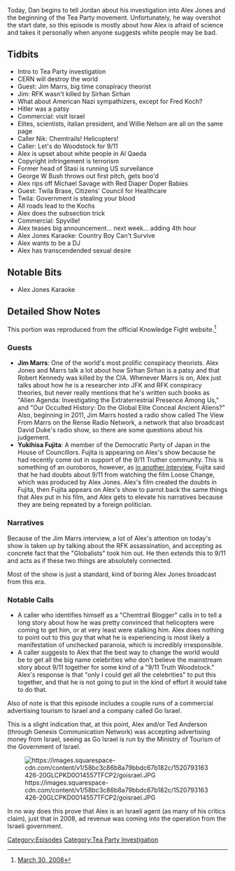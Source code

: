 {{Episode
    | title             = March 30-31, 2008
    | caption           = [https://knowledgefight.libsyn.com/knowledge-fight-march-30-31-2008 Listen to this episode on Libsyn]
    | episodeNumber     = 136
    | length            = 01:55:40
    | airDate           = March 12, 2018
    | coverageStartDate = March 30, 2008
    | coverageEndDate   = March 31, 2008
    | episodeType       = [[:Category:Tea Party Investigation|Tea Party Investigation]]
    | appearance        = [[Jim Marrs]], [[Sirhan Sirhan]], [[Willie Nelson]], [[Fred Koch]], [[George W Bush]], [[Michael Savage]], [[Twila Brase]]
    | previousEpisode   = [[135: The Wikileaks Press Conference]]
    | nextEpisode       = [[137: March 12, 2018]]
}}

{{Stub}}

Today, Dan begins to tell Jordan about his investigation into Alex Jones and the beginning of the Tea Party movement. Unfortunately, he way overshot the start date, so this episode is mostly about how Alex is afraid of science and takes it personally when anyone suggests white people may be bad.

==Tidbits==

*Intro to Tea Party investigation
*CERN will destroy the world
*Guest: Jim Marrs, big time conspiracy theorist
*Jim: RFK wasn't killed by Sirhan Sirhan
*What about American Nazi sympathizers, except for Fred Koch?
*Hitler was a patsy
*Commercial: visit Israel
*Elites, scientists, italian president, and Willie Nelson are all on the same page
*Caller Nik: Chemtrails! Helicopters!
*Caller: Let's do Woodstock for 9/11
*Alex is upset about white people in Al Qaeda
*Copyright infringement is terrorism
*Former head of Stasi is running US surveilance
*George W Bush throws out first pitch, gets boo'd
*Alex rips off Michael Savage with Red Diaper Doper Babies
*Guest: Twila Brase, Citizens' Council for Healthcare
*Twila: Government is stealing your blood
*All roads lead to the Kochs
*Alex does the subsection trick
*Commercial: Spyville!
*Alex teases big announcement... next week... adding 4th hour
*Alex Jones Karaoke: Country Boy Can't Survive
*Alex wants to be a DJ
*Alex has transcendended sexual desire

==Notable Bits==

*Alex Jones Karaoke

==Detailed Show Notes==

This portion was reproduced from the official Knowledge Fight website.<ref>[https://knowledgefight.com/the-past/2008/3/30/march-30-2008 March 30, 2008]</ref>

===Guests===

*'''Jim Marrs''': One of the world's most prolific conspiracy theorists. Alex Jones and Marrs talk a lot about how Sirhan Sirhan is a patsy and that Robert Kennedy was killed by the CIA. Whenever Marrs is on, Alex just talks about how he is a researcher into JFK and RFK conspiracy theories, but never really mentions that he's written such books as "Alien Agenda: Investigating the Extraterrestrial Presence Among Us," and "Our Occulted History: Do the Global Elite Conceal Ancient Aliens?" Also, beginning in 2011, Jim Marrs hosted a radio show called The View From Marrs on the Rense Radio Network, a network that also broadcast David Duke's radio show, so there are some questions about his judgement.
*'''Yukihisa Fujita''': A member of the Democratic Party of Japan in the House of Councillors. Fujita is appearing on Alex's show because he had recently come out in support of the 9/11 Truther community. This is something of an ouroboros, however, as [https://www.japantimes.co.jp/community/2008/06/17/issues/lawmaker-takes-911-doubts-global/#.WqVw7q6nHIV in another interview], Fujita said that he had doubts about 9/11 from watching the film Loose Change, which was produced by Alex Jones. Alex's film created the doubts in Fujita, then Fujita appears on Alex's show to parrot back the same things that Alex put in his film, and Alex gets to elevate his narratives because they are being repeated by a foreign politician.

===Narratives===

Because of the Jim Marrs interview, a lot of Alex's attention on today's show is taken up by talking about the RFK assassination, and accepting as concrete fact that the "Globalists" took him out. He then extends this to 9/11 and acts as if these two things are absolutely connected.

Most of the show is just a standard, kind of boring Alex Jones broadcast from this era.

===Notable Calls===

*A caller who identifies himself as a "Chemtrail Blogger" calls in to tell a long story about how he was pretty convinced that helicopters were coming to get him, or at very least were stalking him. Alex does nothing to point out to this guy that what he is experiencing is most likely a manifestation of unchecked paranoia, which is incredibly irresponsible.
*A caller suggests to Alex that the best way to change the world would be to get all the big name celebrities who don't believe the mainstream story about 9/11 together for some kind of a "9/11 Truth Woodstock." Alex's response is that "only I could get all the celebrities" to put this together, and that he is not going to put in the kind of effort it would take to do that.

Also of note is that this episode includes a couple runs of a commercial advertising tourism to Israel and a company called Go Israel.

This is a slight indication that, at this point, Alex and/or Ted Anderson (through Genesis Communication Network) was accepting advertising money from Israel, seeing as Go Israel is run by the Ministry of Tourism of the Government of Israel.

[[File:https://images.squarespace-cdn.com/content/v1/58bc3c86b8a79bbdc67b182c/1520793163426-20GLCPKD0O14557TFCP2/goisrael.JPG|thumb|none]]

In no way does this prove that Alex is an Israeli agent (as many of his critics claim), just that in 2008, ad revenue was coming into the operation from the Israeli government.

[[Category:Episodes]]

[[Category:Tea Party Investigation]]